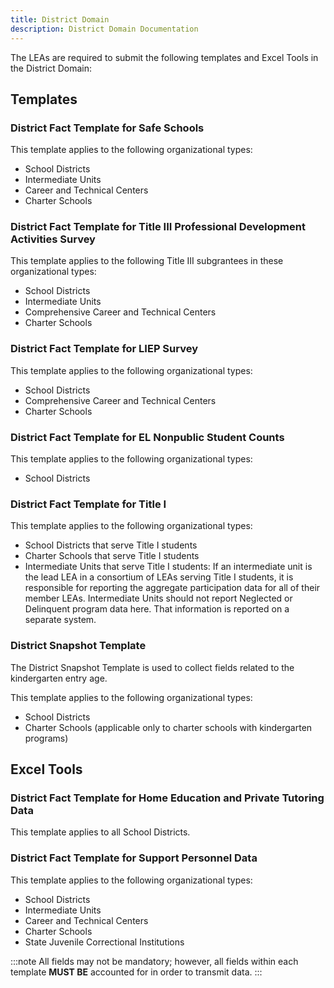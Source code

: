 ```yaml
---
title: District Domain
description: District Domain Documentation
---
```


The LEAs are required to submit the following templates and Excel Tools in the District Domain:

## Templates

### District Fact Template for Safe Schools

This template applies to the following organizational types:

- School Districts
- Intermediate Units
- Career and Technical Centers
- Charter Schools

### District Fact Template for Title III Professional Development Activities Survey

This template applies to the following Title III subgrantees in these organizational types:

- School Districts
- Intermediate Units
- Comprehensive Career and Technical Centers
- Charter Schools

### District Fact Template for LIEP Survey

This template applies to the following organizational types:

- School Districts
- Comprehensive Career and Technical Centers
- Charter Schools

### District Fact Template for EL Nonpublic Student Counts

This template applies to the following organizational types:

- School Districts

### District Fact Template for Title I

This template applies to the following organizational types:

- School Districts that serve Title I students
- Charter Schools that serve Title I students
- Intermediate Units that serve Title I students: If an intermediate unit is the lead LEA in a consortium of LEAs serving Title I students, it is responsible for reporting the aggregate participation data for all of their member LEAs. Intermediate Units should not report Neglected or Delinquent program data here. That information is reported on a separate system.

### District Snapshot Template

The District Snapshot Template is used to collect fields related to the kindergarten entry age.

This template applies to the following organizational types:

- School Districts
- Charter Schools (applicable only to charter schools with kindergarten programs)

## Excel Tools

### District Fact Template for Home Education and Private Tutoring Data

This template applies to all School Districts.

### District Fact Template for Support Personnel Data

This template applies to the following organizational types:

- School Districts
- Intermediate Units
- Career and Technical Centers
- Charter Schools
- State Juvenile Correctional Institutions

:::note
All fields may not be mandatory; however, all fields within each template **MUST BE** accounted for in order to transmit data.
:::
